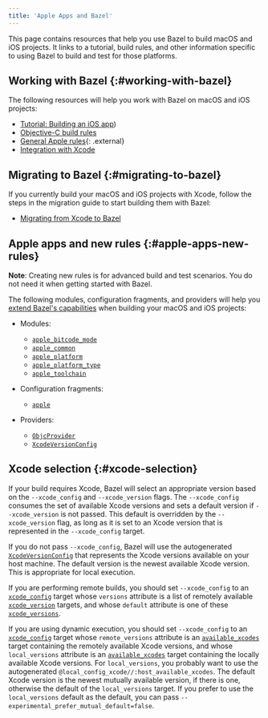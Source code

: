```yaml
---
title: 'Apple Apps and Bazel'
---
```


This page contains resources that help you use Bazel to build macOS and iOS
projects. It links to a tutorial, build rules, and other information specific to
using Bazel to build and test for those platforms.

## Working with Bazel {:#working-with-bazel}

The following resources will help you work with Bazel on macOS and iOS projects:

*  [Tutorial: Building an iOS app](/versions/7.1.0/start/ios-app))
*  [Objective-C build rules](/versions/7.1.0/reference/be/objective-c)
*  [General Apple rules](https://github.com/bazelbuild/rules_apple){: .external}
*  [Integration with Xcode](/versions/7.1.0/install/ide)

## Migrating to Bazel {:#migrating-to-bazel}

If you currently build your macOS and iOS projects with Xcode, follow the steps
in the migration guide to start building them with Bazel:

*  [Migrating from Xcode to Bazel](/versions/7.1.0/migrate/xcode)

## Apple apps and new rules {:#apple-apps-new-rules}

**Note**: Creating new rules is for advanced build and test scenarios.
You do not need it when getting started with Bazel.

The following modules, configuration fragments, and providers will help you
[extend Bazel's capabilities](/versions/7.1.0/extending/concepts)
when building your macOS and iOS projects:

*  Modules:

   *  [`apple_bitcode_mode`](/versions/7.1.0/rules/lib/builtins/apple_bitcode_mode)
   *  [`apple_common`](/versions/7.1.0/rules/lib/toplevel/apple_common)
   *  [`apple_platform`](/versions/7.1.0/rules/lib/builtins/apple_platform)
   *  [`apple_platform_type`](/versions/7.1.0/rules/lib/builtins/apple_platform_type)
   *  [`apple_toolchain`](/versions/7.1.0/rules/lib/builtins/apple_toolchain)

*  Configuration fragments:

   *  [`apple`](/versions/7.1.0/rules/lib/fragments/apple)

*  Providers:

   *  [`ObjcProvider`](/versions/7.1.0/rules/lib/providers/ObjcProvider)
   *  [`XcodeVersionConfig`](/versions/7.1.0/rules/lib/providers/XcodeVersionConfig)

## Xcode selection {:#xcode-selection}

If your build requires Xcode, Bazel will select an appropriate version based on
the `--xcode_config` and `--xcode_version` flags. The `--xcode_config` consumes
the set of available Xcode versions and sets a default version if
`--xcode_version` is not passed. This default is overridden by the
`--xcode_version` flag, as long as it is set to an Xcode version that is
represented in the `--xcode_config` target.

If you do not pass `--xcode_config`, Bazel will use the autogenerated
[`XcodeVersionConfig`](/versions/7.1.0/rules/lib/providers/XcodeVersionConfig) that represents the
Xcode versions available on your host machine. The default version is
the newest available Xcode version. This is appropriate for local execution.

If you are performing remote builds, you should set `--xcode_config` to an
[`xcode_config`](/versions/7.1.0/reference/be/objective-c#xcode_config)
target whose `versions` attribute is a list of remotely available
[`xcode_version`](/versions/7.1.0/reference/be/objective-c#xcode_version)
targets, and whose `default` attribute is one of these
[`xcode_versions`](/versions/7.1.0/reference/be/objective-c#xcode_version).

If you are using dynamic execution, you should set `--xcode_config` to an
[`xcode_config`](/versions/7.1.0/reference/be/objective-c#xcode_config)
target whose `remote_versions` attribute is an
[`available_xcodes`](/versions/7.1.0/reference/be/workspace#available_xcodes)
target containing the remotely available Xcode versions, and whose
`local_versions` attribute is an
[`available_xcodes`](/versions/7.1.0/reference/be/workspace#available_xcodes)
target containing the locally available Xcode versions. For `local_versions`,
you probably want to use the autogenerated
`@local_config_xcode//:host_available_xcodes`. The default Xcode version is the
newest mutually available version, if there is one, otherwise the default of the
`local_versions` target. If you prefer to use the `local_versions` default
as the default, you can pass `--experimental_prefer_mutual_default=false`.
